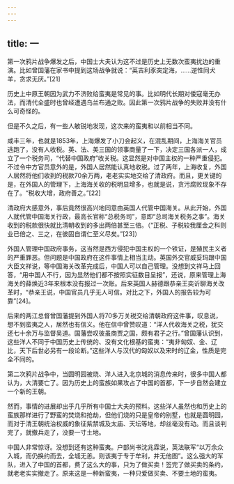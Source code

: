 ```yaml
---
---
---
```

title: 一
---



第一次鸦片战争爆发之后，中国士大夫认为这不过是历史上无数次蛮夷扰边的重演。比如曾国藩在家书中提到这场战争就说：“英吉利豕突定海，……逆性同犬羊，贪求无厌。”[21]

历史上中原王朝因为武力不济败给蛮夷是常见的事。比如明代长期对倭寇毫无办法，而清代全盛时也曾经遭遇乌兰布通之败。因此第一次鸦片战争的失败并没有什么可奇怪的。

但是不久之后，有一些人敏锐地发现，这次来的蛮夷和以前相当不同。

咸丰三年，也就是1853年，上海爆发了小刀会起义，在混乱期间，上海海关官员逃跑了，没有人收税。英、法、美三国的领事商量了一下，决定三国各派一人，成立了一个税务司，“代替中国政府”收关税。这显然是对中国主权的一种严重侵犯。不过令中方官员意外的是，外国人居然能认真地收税。过了两年，上海收复，外国人居然将他们收到的税款70余万两，老老实实地交给了清政府。而且，更关键的是，在外国人的管理下，上海海关收的税明显增多，也就是说，贪污腐败现象不存在了。“税收大增，政府善之。”[22]

清政府大感意外，事后竟然很高兴地同意由英国人代管中国海关。从此开始，外国人就代管中国海关行政，最高长官称“总税务司”，意即“总司海关税务之事”。海关收到的税款很快就比清朝收到的多出两倍甚至三倍。（“正税、子税较我厘金之科则业已倍之、三之，在彼固自谓仁至义尽矣。”[23]）

外国人管理中国政府事务，这当然是西方侵犯中国主权的一个铁证，是殖民主义者的严重罪恶。但问题是中国政府在这件事情上相当主动。英国外交官威妥玛跟中国大臣文祥说，等中国海关改革完成后，中国人可以自己管理。没想到文祥马上回答，“用中国人不行，因为显然他们都不按照实征数目呈报”，还说，原来管理上海海关的薛焕近3年来根本没有报过一次账。后来英国人赫德跟恭亲王奕䜣聊海关改革时，“恭亲王说，中国官员几乎无人可信。对比之下，外国人的报告较为可靠”[24]。

后来的两江总督曾国藩提到外国人将70多万关税交给清朝政府这件事，叹息说，想不到蛮夷之人，居然也有信义。他在信中曾赞叹道：“洋人代收海关之税，犹交还七十余万与监督吴道。国藩尝叹彼虽商贾之国，颇有君子之行。”曾国藩认识到，这些洋人不同于中国历史上传统的、没有文化根基的蛮夷：“夷非匈奴、金、辽比，天下后世必另有一段论断。”这些洋人与汉代的匈奴以及宋时的辽金，性质是完全不同的。

第二次鸦片战争中，当圆明园被烧、洋人进入北京城的消息传来时，很多中国人都认为，大清要亡了。因为历史上的蛮族如果攻占了中国的首都，下一步自然会建立一个新的王朝。

然而，事情的进展却出乎几乎所有中国士大夫的预料。这些洋人虽然也和历史上的蛮族那样进行了野蛮的焚烧和抢劫，但他们烧的只是皇帝的别墅，也就是圆明园，而对于清王朝统治权威的象征紫禁城及太庙、天坛等地，却丝毫没有动。而且谈判完了，就撤兵走了，没要一寸土地。

中国人非常惊讶。没想到还有这种蛮夷。户部尚书沈兆霖说，英法联军“以万余众入城，而仍换约而去，全城无恙。则该夷于专于牟利，并无他图”。这么强大的军队，进入了中国的首都，费了这么大的事，只为了做买卖！签完了做买卖的条约，就老老实实撤走了。原来这是一种新蛮夷，一种只爱做买卖、不要土地的蛮夷。